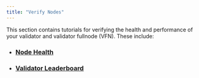 ```yaml
---
title: "Verify Nodes"
---
```






This section contains tutorials for verifying the health and performance of your validator and validator fullnode (VFN). These include:

- ### [Node Health](/network/nodes/validator-node/verify-nodes/node-liveness-criteria)
- ### [Validator Leaderboard](/network/nodes/validator-node/verify-nodes/leaderboard-metrics)
